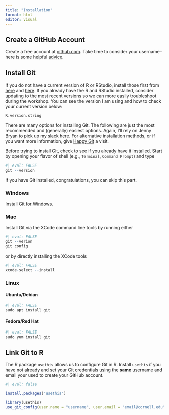 ```yaml
---
title: "Installation"
format: html
editor: visual
---
```


## Create a GitHub Account

Create a free account at [github.com](https://github.com). Take time to consider your username-- here is some helpful [advice](https://happygitwithr.com/github-acct.html#username-advice).

## Install Git

If you do not have a current version of R or RStudio, install those first from [here](https://cloud.r-project.org/) and [here](https://posit.co/download/rstudio-desktop/). If you already have the R and RStudio installed, consider updating to the most recent versions so we can more easily troubleshoot during the workshop. You can see the version I am using and how to check your current version below:

```r
R.version.string
```

There are many options for installing Git. The following are just the most recommended and (generally) easiest options. Again, I'll rely on Jenny Bryan to pick up my slack here. For alternative installation methods, or if you want more information, give [Happy Git](https://happygitwithr.com/install-git.html#install-git) a visit.

Before trying to install Git, check to see if you already have it installed. Start by opening your flavor of shell (e.g., `Terminal`, `Command Prompt`) and type

```r
#| eval: FALSE
git --version
```

If you have Git installed, congratulations, you can skip this part.

### Windows

Install [Git for Windows](https://gitforwindows.org/).

### Mac

Install Git via the XCode command line tools by running either

```r
#| eval: FALSE
git --verion
git config
```

or by directly installing the XCode tools

```r
#| eval: FALSE
xcode-select --install
```

### Linux

#### Ubuntu/Debian

```r
#| eval: FALSE
sudo apt install git
```

#### Fedora/Red Hat

```r
#| eval: FALSE
sudo yum install git
```

## Link Git to R

The R package `usethis` allows us to configure Git in R. Install `usethis` if you have not already and set your Git credentials using the **same** username and email your used to create your GitHub account.

```r
#| eval: false

install.packages("usethis")

library(usethis)
use_git_config(user.name = "username", user.email = "email@cornell.edu")
```

